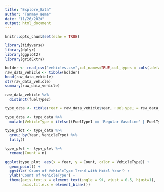 ```yaml
---
title: "Explore_Data"
author: "Tanmay Nema"
date: "11/26/2020"
output: html_document
---
```


```r
knitr::opts_chunk$set(echo = TRUE)
```

```r
library(tidyverse)
library(dplyr)
library(ggplot2)
library(gridExtra)
```

```r
holder <- read_csv("vehicles.csv",col_names=TRUE,col_types = cols(.default = col_character()))
raw_data_vehicle <- tibble(holder)
head(raw_data_vehicle)
str(raw_data_vehicle)
summary(raw_data_vehicle)
```

```r
raw_data_vehicle %>%
  distinct(fuelType2)
```


```r
type_data <- tibble(Year = raw_data_vehicle$year, FuelType1 = raw_data_vehicle$fuelType1, FuelType2 = raw_data_vehicle$fuelType2)

type_data <- type_data %>%
  mutate(VehicleType = ifelse((FuelType1 == 'Regular Gasoline' | FuelType1 == 'Premium Gasoline' | FuelType1 == 'Midgrade Gasoline') & is.na(FuelType2) , 'Gasoline', ifelse((FuelType1 == 'Regular Gasoline' | FuelType1 == 'Premium Gasoline' | FuelType1 == 'Midgrade Gasoline') & FuelType2 == 'Electricity', 'HEV', ifelse(FuelType1 == 'Electricity', 'BEV', ifelse((FuelType1 == 'Regular Gasoline' | FuelType1 == 'Premium Gasoline' | FuelType1 == 'Midgrade Gasoline') & (FuelType2 == 'E85' | FuelType2 == 'Propane' | FuelType2 == 'Natural Gas'), 'Hybrid', FuelType1)))))
 
type_plot <- type_data %>%
  group_by(Year, VehicleType) %>%
  tally()

type_plot <- type_plot %>%
  rename(Count = n)
```


```r
ggplot(type_plot, aes(x = Year, y = Count, color = VehicleType)) + 
  geom_point() + 
  ggtitle('Count of VehicleType Trend with Model Year') +
  ylab('Count of VehicleType') + 
  theme(axis.text.x = element_text(angle = 90, vjust = 0.5, hjust=1),
        axis.title.x = element_blank())
         
```


